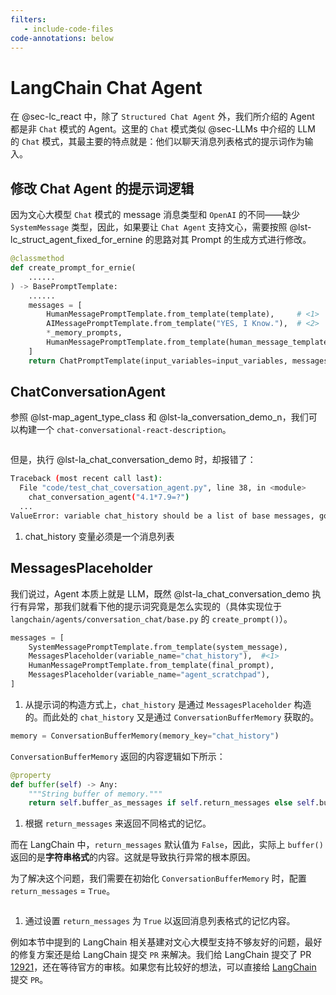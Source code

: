 ```yaml
---
filters:
   - include-code-files
code-annotations: below
---
```


# LangChain Chat Agent

在 @sec-lc_react 中，除了 `Structured Chat Agent` 外，我们所介绍的 Agent 都是非 `Chat` 模式的 Agent。这里的 `Chat` 模式类似 @sec-LLMs 中介绍的 LLM 的 `Chat` 模式，其最主要的特点就是：他们以聊天消息列表格式的提示词作为输入。

## 修改 Chat Agent 的提示词逻辑
因为文心大模型 `Chat` 模式的 message 消息类型和 `OpenAI` 的不同——缺少 `SystemMessage` 类型，因此，如果要让 `Chat Agent` 支持文心，需要按照 @lst-lc_struct_agent_fixed_for_ernine 的思路对其 Prompt 的生成方式进行修改。

```python
@classmethod
def create_prompt_for_ernie(
    ......
) -> BasePromptTemplate:
    ......
    messages = [
        HumanMessagePromptTemplate.from_template(template),     # <1>
        AIMessagePromptTemplate.from_template("YES, I Know."),  # <2>
        *_memory_prompts,
        HumanMessagePromptTemplate.from_template(human_message_template),
    ]
    return ChatPromptTemplate(input_variables=input_variables, messages=messages)
```

## ChatConversationAgent
参照 @lst-map_agent_type_class 和 @lst-la_conversation_demo_n，我们可以构建一个 `chat-conversational-react-description`。
```{#lst-la_chat_conversation_demo .python include="./code/test_chat_coversation_agent.py" code-line-numbers="true" lst-cap="Chat Conversation Agent"}
```

但是，执行 @lst-la_chat_conversation_demo 时，却报错了：

```bash
Traceback (most recent call last):
  File "code/test_chat_coversation_agent.py", line 38, in <module>
    chat_conversation_agent("4.1*7.9=?")
  ...
ValueError: variable chat_history should be a list of base messages, got  #<1>
```

1. chat_history 变量必须是一个消息列表

## MessagesPlaceholder
我们说过，Agent 本质上就是 LLM，既然 @lst-la_chat_conversation_demo 执行有异常，那我们就看下他的提示词究竟是怎么实现的（具体实现位于 `langchain/agents/conversation_chat/base.py` 的 `create_prompt()`）。

```python
messages = [
    SystemMessagePromptTemplate.from_template(system_message),
    MessagesPlaceholder(variable_name="chat_history"),  #<1>
    HumanMessagePromptTemplate.from_template(final_prompt),
    MessagesPlaceholder(variable_name="agent_scratchpad"),
]
```

1. 从提示词的构造方式上，`chat_history` 是通过 `MessagesPlaceholder` 构造的。而此处的 `chat_history` 又是通过 `ConversationBufferMemory` 获取的。

```python
memory = ConversationBufferMemory(memory_key="chat_history")
```

`ConversationBufferMemory` 返回的内容逻辑如下所示：

```python
@property
def buffer(self) -> Any:
    """String buffer of memory."""
    return self.buffer_as_messages if self.return_messages else self.buffer_as_str #<1>

```

1. 根据 `return_messages` 来返回不同格式的记忆。

而在 LangChain 中，`return_messages` 默认值为 `False`，因此，实际上 `buffer()` 返回的是**字符串格式**的内容。这就是导致执行异常的根本原因。

为了解决这个问题，我们需要在初始化 `ConversationBufferMemory` 时，配置 `return_messages` = `True`。 

```{#lst-la_chat_conversation_demo_1 .python include="./code/test_chat_coversation_agent_1.py" code-line-numbers="true" lst-cap="Chat Conversation Agent"}
```

1. 通过设置 `return_messages` 为 `True` 以返回消息列表格式的记忆内容。

:::{.callout-warning}
例如本节中提到的 LangChain 相关基建对文心大模型支持不够友好的问题，最好的修复方案还是给 LangChain 提交 `PR` 来解决。我们给 LangChain 提交了 PR [12921](https://github.com/langchain-ai/langchain/pull/12921)，还在等待官方的审核。如果您有比较好的想法，可以直接给 [LangChain](https://github.com/langchain-ai/langchain/pulls) 提交 `PR`。
:::
